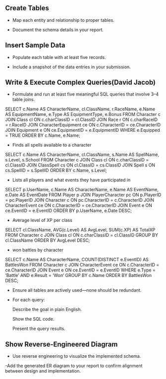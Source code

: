 
## **Create Tables**

  - Map each entity and relationship to proper tables.

  - Document the schema details in your report.

## **Insert Sample Data**

  - Populate each table with at least five records.

  - Include a snapshot of the data entries in your submission.

## **Write & Execute Complex Queries(David Jacob)**

  - Formulate and run at least five meaningful SQL queries that involve 3–4 table joins.

SELECT 
    c.Name AS CharacterName,
    cl.ClassName,
    r.RaceName,
    e.Name AS EquipmentName,
    e.Type AS EquipmentType,
    e.Bonus
FROM Character c
JOIN Class cl ON c.charClassID = cl.ClassID
JOIN Race r ON c.charRaceID = r.RaceID
JOIN CharacterEquipment ce ON c.CharacterID = ce.CharacterID
JOIN Equipment e ON ce.EquipmentID = e.EquipmentID
WHERE e.Equipped = TRUE
ORDER BY c.Name, e.Name;


- Finds all spells available to a character 

SELECT 
    c.Name AS CharacterName,
    cl.ClassName,
    s.Name AS SpellName,
    s.Level,
    s.School
FROM Character c
JOIN Class cl ON c.charClassID = cl.ClassID
JOIN ClassSpell cs ON cl.ClassID = cs.ClassID
JOIN Spell s ON cs.SpellID = s.SpellID
ORDER BY c.Name, s.Level;

- Lists all players and what events they have participated in

SELECT
    p.UserName,
    c.Name AS CharacterName,
    e.Name AS EventName,
    e.Date AS EventDate
FROM Player p
JOIN PlayerCharacter pc ON p.PlayerID = pc.PlayerID
JOIN Character c ON pc.CharacterID = c.CharacterID
JOIN CharacterEvent ce ON c.CharacterID = ce.CharacterID
JOIN Event e ON ce.EventID = e.EventID
ORDER BY p.UserName, e.Date DESC;


- Average level of XP per class

SELECT
    cl.ClassName,
    AVG(c.Level) AS AvgLevel,
    SUM(c.XP) AS TotalXP
FROM Character c
JOIN Class cl ON c.charClassID = cl.ClassID
GROUP BY cl.ClassName
ORDER BY AvgLevel DESC;



- won battles by character

SELECT
    c.Name AS CharacterName,
    COUNT(DISTINCT e.EventID) AS BattlesWon
FROM Character c
JOIN CharacterEvent ce ON c.CharacterID = ce.CharacterID
JOIN Event e ON ce.EventID = e.EventID
WHERE e.Type = 'Battle'
AND e.Result = 'Won'
GROUP BY c.Name
ORDER BY BattlesWon DESC;

  - Ensure all tables are actively used—none should be redundant.

  - For each query:

      Describe the goal in plain English.

      Show the SQL code.

      Present the query results.

## **Show Reverse-Engineered Diagram **

  - Use reverse engineering to visualize the implemented schema.

   -Add the generated ER diagram to your report to confirm alignment between design and implementation.
